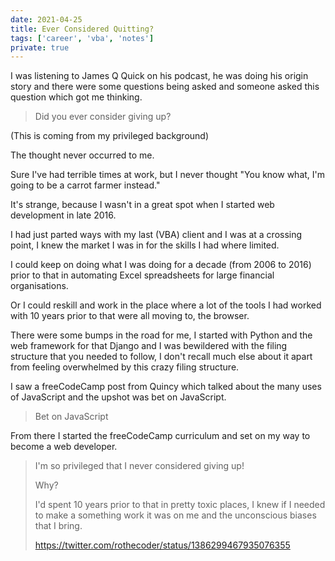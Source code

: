 ```yaml
---
date: 2021-04-25
title: Ever Considered Quitting?
tags: ['career', 'vba', 'notes']
private: true
---
```


I was listening to James Q Quick on his podcast, he was doing his
origin story and there were some questions being asked and someone
asked this question which got me thinking.

> Did you ever consider giving up?

(This is coming from my privileged background)

The thought never occurred to me.

Sure I've had terrible times at work, but I never thought "You know
what, I'm going to be a carrot farmer instead."

It's strange, because I wasn't in a great spot when I started web
development in late 2016.

I had just parted ways with my last (VBA) client and I was at a
crossing point, I knew the market I was in for the skills I had where
limited.

I could keep on doing what I was doing for a decade (from 2006
to 2016) prior to that in automating Excel spreadsheets for large
financial organisations.

Or I could reskill and work in the place where a lot of the tools I
had worked with 10 years prior to that were all moving to, the
browser.

There were some bumps in the road for me, I started with Python and
the web framework for that Django and I was bewildered with the filing
structure that you needed to follow, I don't recall much else about it
apart from feeling overwhelmed by this crazy filing structure.

I saw a freeCodeCamp post from Quincy which talked about the many uses
of JavaScript and the upshot was bet on JavaScript.

> Bet on JavaScript

From there I started the freeCodeCamp curriculum and set on my way to
become a web developer.

> I'm so privileged that I never considered giving up!
>
> Why?
>
> I'd spent 10 years prior to that in pretty toxic places, I knew if I
> needed to make a something work it was on me and the unconscious
> biases that I bring.
>
> https://twitter.com/rothecoder/status/1386299467935076355

